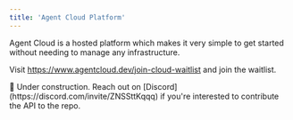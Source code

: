 ```yaml
---
title: 'Agent Cloud Platform'
---
```


Agent Cloud is a hosted platform which makes it very simple to get started without needing to manage any infrastructure.

Visit https://www.agentcloud.dev/join-cloud-waitlist and join the waitlist.

<Warning>
  🚧 Under construction. Reach out on [Discord](https://discord.com/invite/ZNSSttKqqq) if you're interested to contribute the API to the repo.
</Warning>

